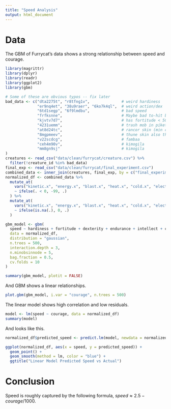 ```yaml
---
title: "Speed Analysis"
output: html_document
---
```


# Data

The GBM of Furrycat's data shows a strong relationship between speed and courage.


```r
library(magrittr)
library(dplyr)
library(readr)
library(ggplot2)
library(gbm)

# Some of these are obvious typos -- fix later
bad_data <- c("dta2275t", "r8tfng1v",              # weird hardiness
              "er9nq4et", "38u9raer", "6ko7k4ql",  # weird action/dex
              "6td1segp", "6f9lmdbu",              # bad speed
              "frfksnne",                          # Maybe bad to-hit but interesting...
              "kjvtv7d7",                          # has fortitude < 500 AND light armor?
              "4231uemm",                          # trash mob in piket skin (min cl 25) that throws off CL calculations
              "at8d24tc",                          # rancor skin (min cl 35) also throwing off cl calculations
              "8mgpmeev",                          # thune skin also throwing off cl
              "v22scdcg",                          # fambaa
              "ceh4m90v",                          # kimogila
              "mm8gn9sj"                           # kimogila
)
creatures <- read_csv("data/clean/furrycat/creature.csv") %>%
  filter(!creature_id %in% bad_data)
final_exp <- read_csv("data/clean/furrycat/final_experiment.csv")
combined_data <- inner_join(creatures, final_exp, by = c("final_experimentation_id" = "serial"))
normalized_df <- combined_data %>%
  mutate_at(
    vars("kinetic.x", "energy.x", "blast.x", "heat.x", "cold.x", "electricity.x", "acid.x", "stun.x"),
    ~ ifelse(. < 0, -99, .)
  ) %>%
  mutate_at(
    vars("kinetic.x", "energy.x", "blast.x", "heat.x", "cold.x", "electricity.x", "acid.x", "stun.x"),
    ~ ifelse(is.na(.), 0, .)
  )

```

```r
gbm_model <- gbm(
  speed ~ hardiness + fortitude + dexterity + endurance + intellect + cleverness + courage + dependability + fierceness + power + armor.x + kinetic.x + energy.x + blast.x + heat.x + cold.x +  electricity.x + acid.x + stun.x,
  data = normalized_df,
  distribution = "gaussian",
  n.trees = 500,
  interaction.depth = 3,
  n.minobsinnode = 5,
  bag.fraction = 0.5,
  cv.folds = 10
)
```

```r
summary(gbm_model, plotit = FALSE)
```

And GBM shows a linear relationships.

```r
plot.gbm(gbm_model, i.var = "courage", n.trees = 500)
```

The linear model shows high correlation and low residuals.


```r
model <- lm(speed ~ courage, data = normalized_df)
summary(model)
```

And looks like this.


```r
normalized_df$predicted_speed <- predict.lm(model, newdata = normalized_df)

ggplot(normalized_df, aes(x = speed, y = predicted_speed)) +
  geom_point() +
  geom_smooth(method = lm, color = "blue") +
  ggtitle("Linear Model Predicted Speed vs Actual")

```


# Conclusion

Speed is roughly captured by the following formula, $speed \approx 2.5 - courage / 1000$.
